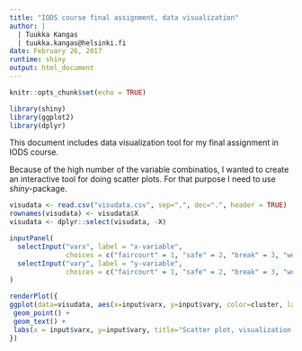 ```yaml
---
title: "IODS course final assignment, data visualization"
author: |
  | Tuukka Kangas
  | tuukka.kangas@helsinki.fi
date: February 26, 2017
runtime: shiny
output: html_document
---
```


```r
knitr::opts_chunk$set(echo = TRUE)
```

```r
library(shiny)
library(ggplot2)
library(dplyr)
``` 

This document includes data visualization tool for my final assignment in IODS course. 

Because of the high number of the variable combinatios, I wanted to create an interactive tool for doing scatter plots. For that purpose I need to use _shiny_-package.


```r
visudata <- read.csv("visudata.csv", sep=",", dec=".", header = TRUE)
rownames(visudata) <- visudata$X
visudata <- dplyr::select(visudata, -X)

inputPanel(
  selectInput("varx", label = "x-variable",
              choices = c("faircourt" = 1, "safe" = 2, "break" = 3, "workdis" = 4, "trust" = 5, "corruption" = 6, "freedom" = 7, "bribe" = 8, "houdem" =9 , "busfine" = 10, "govopen" = 11, "lawful"=12), selected = 1),
  selectInput("vary", label = "y-variable",
              choices = c("faircourt" = 1, "safe" = 2, "break" = 3, "workdis" = 4, "trust" = 5, "corruption" = 6, "freedom" = 7, "bribe" = 8, "houdem" =9 , "busfine" = 10, "govopen" = 11, "lawful"=12), selected = 11)
)

renderPlot({
ggplot(data=visudata, aes(x=input$varx, y=input$vary, color=cluster, label = rownames(visudata) )) + 
 geom_point() +
 geom_text() +
 labs(x = input$varx, y=input$vary, title="Scatter plot, visualization of different clusters")
})
```



